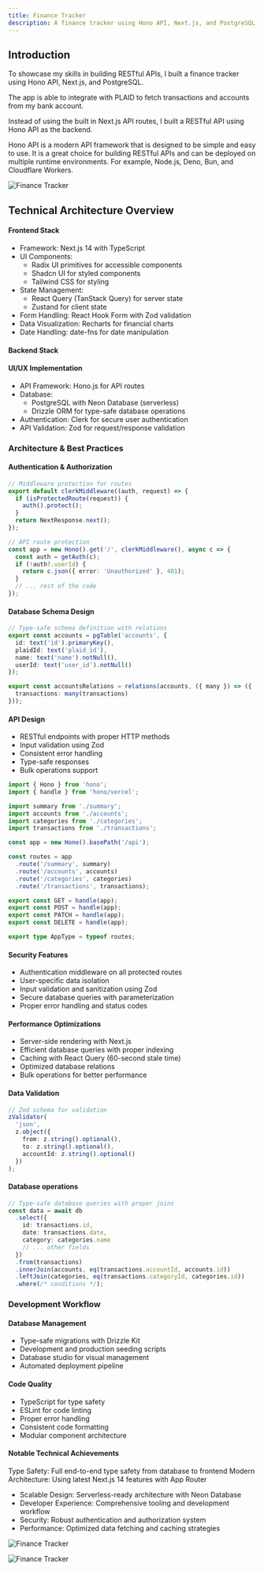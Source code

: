 ```yaml
---
title: Finance Tracker
description: A finance tracker using Hono API, Next.js, and PostgreSQL
---
```



## Introduction

To showcase my skills in building RESTful APIs, I built a finance tracker using Hono API, Next.js, and PostgreSQL.

The app is able to integrate with PLAID to fetch transactions and accounts from my bank account.

Instead of using the built in Next.js API routes, I built a RESTful API using Hono API as the backend.

Hono API is a modern API framework that is designed to be simple and easy to use. It is a great choice for building RESTful APIs and can be deployed on multiple runtime environments. For example, Node.js, Deno, Bun, and Cloudflare Workers.

<Image
  src="/docs/images/finance-tracker/finance-tracker-03.jpg"
  alt="Finance Tracker"
  width={1000}
  height={667}
/>

## Technical Architecture Overview

#### Frontend Stack

- Framework: Next.js 14 with TypeScript
- UI Components:
  - Radix UI primitives for accessible components
  - Shadcn UI for styled components
  - Tailwind CSS for styling
- State Management:
  - React Query (TanStack Query) for server state
  - Zustand for client state
- Form Handling: React Hook Form with Zod validation
- Data Visualization: Recharts for financial charts
- Date Handling: date-fns for date manipulation

#### Backend Stack

#### UI/UX Implementation

- API Framework: Hono.js for API routes
- Database:
  - PostgreSQL with Neon Database (serverless)
  - Drizzle ORM for type-safe database operations
- Authentication: Clerk for secure user authentication
- API Validation: Zod for request/response validation

### Architecture & Best Practices

#### Authentication & Authorization

```ts
// Middleware protection for routes
export default clerkMiddleware((auth, request) => {
  if (isProtectedRoute(request)) {
    auth().protect();
  }
  return NextResponse.next();
});

// API route protection
const app = new Hono().get('/', clerkMiddleware(), async c => {
  const auth = getAuth(c);
  if (!auth?.userId) {
    return c.json({ error: 'Unauthorized' }, 401);
  }
  // ... rest of the code
});
```

#### Database Schema Design

```ts
// Type-safe schema definition with relations
export const accounts = pgTable('accounts', {
  id: text('id').primaryKey(),
  plaidId: text('plaid_id'),
  name: text('name').notNull(),
  userId: text('user_id').notNull()
});

export const accountsRelations = relations(accounts, ({ many }) => ({
  transactions: many(transactions)
}));
```

#### API Design

- RESTful endpoints with proper HTTP methods
- Input validation using Zod
- Consistent error handling
- Type-safe responses
- Bulk operations support

```ts
import { Hono } from 'hono';
import { handle } from 'hono/vercel';

import summary from './summary';
import accounts from './accounts';
import categories from './categories';
import transactions from './transactions';

const app = new Hono().basePath('/api');

const routes = app
  .route('/summary', summary)
  .route('/accounts', accounts)
  .route('/categories', categories)
  .route('/transactions', transactions);

export const GET = handle(app);
export const POST = handle(app);
export const PATCH = handle(app);
export const DELETE = handle(app);

export type AppType = typeof routes;
```

#### Security Features

- Authentication middleware on all protected routes
- User-specific data isolation
- Input validation and sanitization using Zod
- Secure database queries with parameterization
- Proper error handling and status codes

#### Performance Optimizations

- Server-side rendering with Next.js
- Efficient database queries with proper indexing
- Caching with React Query (60-second stale time)
- Optimized database relations
- Bulk operations for better performance

#### Data Validation

```ts
// Zod schema for validation
zValidator(
  'json',
  z.object({
    from: z.string().optional(),
    to: z.string().optional(),
    accountId: z.string().optional()
  })
);
```

#### Database operations

```ts
// Type-safe database queries with proper joins
const data = await db
  .select({
    id: transactions.id,
    date: transactions.date,
    category: categories.name
    // ... other fields
  })
  .from(transactions)
  .innerJoin(accounts, eq(transactions.accountId, accounts.id))
  .leftJoin(categories, eq(transactions.categoryId, categories.id))
  .where(/* conditions */);
```

### Development Workflow

#### Database Management

- Type-safe migrations with Drizzle Kit
- Development and production seeding scripts
- Database studio for visual management
- Automated deployment pipeline

#### Code Quality

- TypeScript for type safety
- ESLint for code linting
- Proper error handling
- Consistent code formatting
- Modular component architecture

#### Notable Technical Achievements

Type Safety: Full end-to-end type safety from database to frontend
Modern Architecture: Using latest Next.js 14 features with App Router

- Scalable Design: Serverless-ready architecture with Neon Database
- Developer Experience: Comprehensive tooling and development workflow
- Security: Robust authentication and authorization system
- Performance: Optimized data fetching and caching strategies

<Image
  src="/docs/images/finance-tracker/finance-tracker-01.jpg"
  alt="Finance Tracker"
  width={1000}
  height={526}
/>

<Image
  src="/docs/images/finance-tracker/finance-tracker-02.jpg"
  alt="Finance Tracker"
  width={1000}
  height={695}
/>

